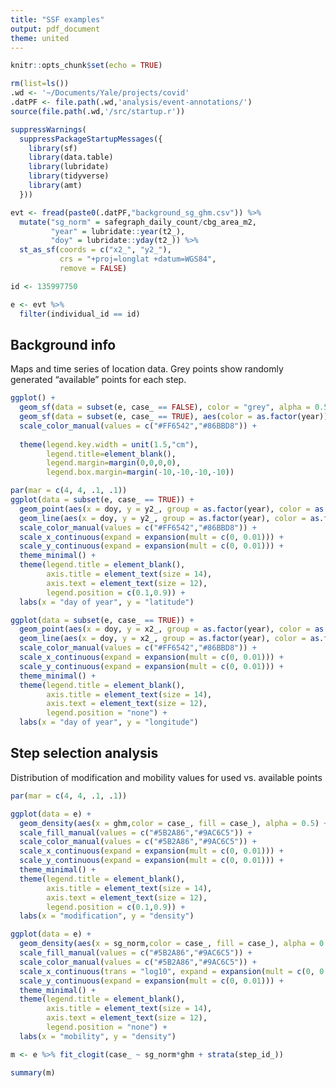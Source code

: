 ```yaml
---
title: "SSF examples"
output: pdf_document
theme: united
---
```


```r
knitr::opts_chunk$set(echo = TRUE)
```

```r
rm(list=ls())
.wd <- '~/Documents/Yale/projects/covid'
.datPF <- file.path(.wd,'analysis/event-annotations/')
source(file.path(.wd,'/src/startup.r'))

suppressWarnings(
  suppressPackageStartupMessages({
    library(sf)
    library(data.table)
    library(lubridate)
    library(tidyverse)
    library(amt)
  }))

evt <- fread(paste0(.datPF,"background_sg_ghm.csv")) %>%
  mutate("sg_norm" = safegraph_daily_count/cbg_area_m2,
         "year" = lubridate::year(t2_),
         "doy" = lubridate::yday(t2_)) %>%
  st_as_sf(coords = c("x2_", "y2_"),
           crs = "+proj=longlat +datum=WGS84",
           remove = FALSE)

id <- 135997750

e <- evt %>%
  filter(individual_id == id)

```

## Background info

Maps and time series of location data. Grey points show randomly generated "available" points for each step.

```r
ggplot() +
  geom_sf(data = subset(e, case_ == FALSE), color = "grey", alpha = 0.5) +
  geom_sf(data = subset(e, case_ == TRUE), aes(color = as.factor(year)), alpha = 0.5) +
  scale_color_manual(values = c("#FF6542","#86BBD8")) + 
  
  theme(legend.key.width = unit(1.5,"cm"),
        legend.title=element_blank(),
        legend.margin=margin(0,0,0,0),
        legend.box.margin=margin(-10,-10,-10,-10)) 

```

```r
par(mar = c(4, 4, .1, .1))
ggplot(data = subset(e, case_ == TRUE)) +
  geom_point(aes(x = doy, y = y2_, group = as.factor(year), color = as.factor(year))) +
  geom_line(aes(x = doy, y = y2_, group = as.factor(year), color = as.factor(year))) +
  scale_color_manual(values = c("#FF6542","#86BBD8")) +
  scale_x_continuous(expand = expansion(mult = c(0, 0.01))) +
  scale_y_continuous(expand = expansion(mult = c(0, 0.01))) +
  theme_minimal() +
  theme(legend.title = element_blank(),
        axis.title = element_text(size = 14),
        axis.text = element_text(size = 12),
        legend.position = c(0.1,0.9)) +
  labs(x = "day of year", y = "latitude") 

ggplot(data = subset(e, case_ == TRUE)) +
  geom_point(aes(x = doy, y = x2_, group = as.factor(year), color = as.factor(year))) +
  geom_line(aes(x = doy, y = x2_, group = as.factor(year), color = as.factor(year))) +
  scale_color_manual(values = c("#FF6542","#86BBD8")) +
  scale_x_continuous(expand = expansion(mult = c(0, 0.01))) +
  scale_y_continuous(expand = expansion(mult = c(0, 0.01))) +
  theme_minimal() +
  theme(legend.title = element_blank(),
        axis.title = element_text(size = 14),
        axis.text = element_text(size = 12),
        legend.position = "none") +
  labs(x = "day of year", y = "longitude") 


```

## Step selection analysis

Distribution of modification and mobility values for used vs. available points

```r
par(mar = c(4, 4, .1, .1))

ggplot(data = e) +
  geom_density(aes(x = ghm,color = case_, fill = case_), alpha = 0.5) +
  scale_fill_manual(values = c("#5B2A86","#9AC6C5")) +
  scale_color_manual(values = c("#5B2A86","#9AC6C5")) +
  scale_x_continuous(expand = expansion(mult = c(0, 0.01))) +
  scale_y_continuous(expand = expansion(mult = c(0, 0.01))) +
  theme_minimal() +
  theme(legend.title = element_blank(),
        axis.title = element_text(size = 14),
        axis.text = element_text(size = 12),
        legend.position = c(0.1,0.9)) +
  labs(x = "modification", y = "density") 

ggplot(data = e) +
  geom_density(aes(x = sg_norm,color = case_, fill = case_), alpha = 0.5) +
  scale_fill_manual(values = c("#5B2A86","#9AC6C5")) +
  scale_color_manual(values = c("#5B2A86","#9AC6C5")) +
  scale_x_continuous(trans = "log10", expand = expansion(mult = c(0, 0.01))) +
  scale_y_continuous(expand = expansion(mult = c(0, 0.01))) +
  theme_minimal() +
  theme(legend.title = element_blank(),
        axis.title = element_text(size = 14),
        axis.text = element_text(size = 12),
        legend.position = "none") +
  labs(x = "mobility", y = "density") 

```

```r
m <- e %>% fit_clogit(case_ ~ sg_norm*ghm + strata(step_id_))

```


```r
summary(m)
```
